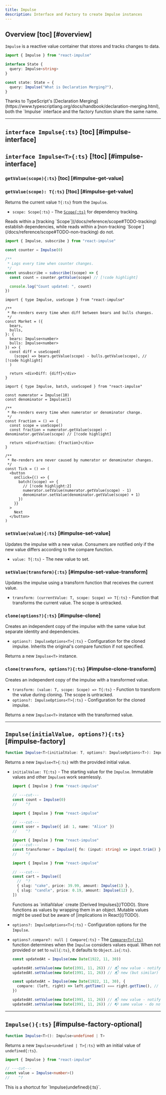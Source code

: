 ```yaml
---
title: Impulse
description: Interface and Factory to create Impulse instances
---
```


## Overview [toc] [#overview]

<p id="overview" className="-mb-5 scroll-mt-100" />

`Impulse` is a reactive value container that stores and tracks changes to data.

```ts
import { Impulse } from "react-impulse"

interface State {
  query: Impulse<string>
}

const state: State = {
  query: Impulse("What is Declaration Merging?"),
}
```

<Callout>
  Thanks to TypeScript's [Declaration
  Merging](https://www.typescriptlang.org/docs/handbook/declaration-merging.html),
  both the `Impulse` interface and the factory function share the same name.
</Callout>

---

## `interface Impulse{:ts}` [toc] [#impulse-interface]

## `interface Impulse<T>{:ts}` [!toc] [#impulse-interface]

### `getValue(scope){:ts}` [toc] [#impulse-get-value]

### `getValue(scope): T{:ts}` [!toc] [#impulse-get-value]

Returns the current value `T{:ts}` from the `Impulse`.

- `scope: Scope{:ts}` - The [`Scope{:ts}`](/docs/reference/scope) for dependency tracking.

<Callout>
  Reads within a [tracking `Scope`](/docs/reference/scope#TODO-tracking)
  establish dependencies, while reads within a [non-tracking
  `Scope`](/docs/reference/scope#TODO-non-tracking) do not.
</Callout>

```ts tab="subscribe()"
import { Impulse, subscribe } from "react-impulse"

const counter = Impulse(0)

/**
 * Logs every time when counter changes.
 */
const unsubscribe = subscribe((scope) => {
  const count = counter.getValue(scope) // [!code highlight]

  console.log("Count updated: ", count)
})
```

```tsx tab="useScoped()"
import { type Impulse, useScope } from "react-impulse"

/**
 * Re-renders every time when diff between bears and bulls changes.
 */
const Market = ({
  bears,
  bulls,
}: {
  bears: Impulse<number>
  bulls: Impulse<number>
}) => {
  const diff = useScoped(
    (scope) => bears.getValue(scope) - bulls.getValue(scope), // [!code highlight]
  )

  return <div>Diff: {diff}</div>
}
```

```tsx tab="batch()"
import { type Impulse, batch, useScoped } from "react-impulse"

const numerator = Impulse(10)
const denominator = Impulse(1)

/**
 * Re-renders every time when numerator or denominator change.
 */
const Fraction = () => {
  const scope = useScope()
  const fraction = numerator.getValue(scope) - denominator.getValue(scope) // [!code highlight]

  return <div>Fraction: {fraction}</div>
}

/**
 * Re-renders are never caused by numerator or denominator changes.
 */
const Tick = () => (
  <button
    onClick={() => {
      batch((scope) => {
        // [!code highlight:2]
        numerator.setValue(numerator.getValue(scope) - 1)
        denominator.setValue(denominator.getValue(scope) + 1)
      })
    }}
  >
    Next
  </button>
)
```

### `setValue(value){:ts}` [#impulse-set-value]

Updates the impulse with a new value. Consumers are notified only if the new value differs according to the compare function.

- `value: T{:ts}` - The new value to set.

### `setValue(transform){:ts}` [#impulse-set-value-transform]

Updates the impulse using a transform function that receives the current value.

- `transform: (currentValue: T, scope: Scope) => T{:ts}` - Function that transforms the current value. The scope is untracked.

### `clone(options?){:ts}` [#impulse-clone]

Creates an independent copy of the impulse with the same value but separate identity and dependencies.

- `options?: ImpulseOptions<T>{:ts}` - Configuration for the cloned impulse. Inherits the original's compare function if not specified.

Returns a new `Impulse<T>` instance.

### `clone(transform, options?){:ts}` [#impulse-clone-transform]

Creates an independent copy of the impulse with a transformed value.

- `transform: (value: T, scope: Scope) => T{:ts}` - Function to transform the value during cloning. The scope is untracked.
- `options?: ImpulseOptions<T>{:ts}` - Configuration for the cloned impulse.

Returns a new `Impulse<T>` instance with the transformed value.

---

## `Impulse(initialValue, options?){:ts}` [#impulse-factory]

```ts
function Impulse<T>(initialValue: T, options?: ImpulseOptions<T>): Impulse<T>
```

Returns a new `Impulse<T>{:ts}` with the provided initial value.

- `initialValue: T{:ts}` - The starting value for the `Impulse`. Immutable values and other `Impulse`s work seamlessly.

  ```ts twoslash tab="Primitive"
  import { Impulse } from "react-impulse"

  // ---cut---
  const count = Impulse(0)
  //    ^?
  ```

  ```ts twoslash tab="Object"
  import { Impulse } from "react-impulse"

  // ---cut---
  const user = Impulse({ id: 1, name: "Alice" })
  //    ^?
  ```

  ```ts twoslash tab="Function"
  import { Impulse } from "react-impulse"
  // ---cut---
  const transformer = Impulse({ fn: (input: string) => input.trim() })
  //    ^?
  ```

  ```ts twoslash tab="Nested Impulses"
  import { Impulse } from "react-impulse"

  // ---cut---
  const cart = Impulse([
    //  ^?
    { slug: "cake", price: 39.99, amount: Impulse(1) },
    { slug: "candle", price: 0.19, amount: Impulse(12) },
  ])
  ```

  <Callout>
    Functions as `initialValue` create [Derived Impulses](/TODO). Store
    functions as values by wrapping them in an object.
  </Callout>

  <Callout type="warn">
    Mutable values might be used but be aware of [implications in React](/TODO).
  </Callout>

- `options?: ImpulseOptions<T>{:ts}` - Configuration options for the `Impulse`.
- `options?.compare?: null | Compare{:ts}` - The [`Compare<T>{:ts}`](/docs/reference/compare) function determines when the `Impulse` considers values equal.
  When not provided or set to `null{:ts}`, it defaults to `Object.is{:ts}`.

  ```ts tab="Default compare"
  const updatedAt = Impulse(new Date(1922, 11, 30))

  updatedAt.setValue(new Date(1991, 11, 26)) // 📬 new value - notify consumers
  updatedAt.setValue(new Date(1991, 11, 26)) // 📬 new (but similar) value - notify consumers
  ```

  ```ts tab="Custom compare"
  const updatedAt = Impulse(new Date(1922, 11, 30), {
    compare: (left, right) => left.getTime() === right.getTime(), // [!code ++]
  })

  updatedAt.setValue(new Date(1991, 11, 26)) // 📬 new value - notify consumers
  updatedAt.setValue(new Date(1991, 11, 26)) // 📭 same value - do not notify consumers // [!code highlight]
  ```

---

## `Impulse(){:ts}` [#impulse-factory-optional]

```ts
function Impulse<T>(): Impulse<undefined | T>
```

Returns a new `Impulse<undefined | T>{:ts}` with an initial value of `undefined{:ts}`.

```ts twoslash
import { Impulse } from "react-impulse"

// ---cut---
const value = Impulse<number>()
//    ^?
```

<Callout>
  This is a shortcut for `Impulse<undefined | T>(undefined){:ts}`.
</Callout>
